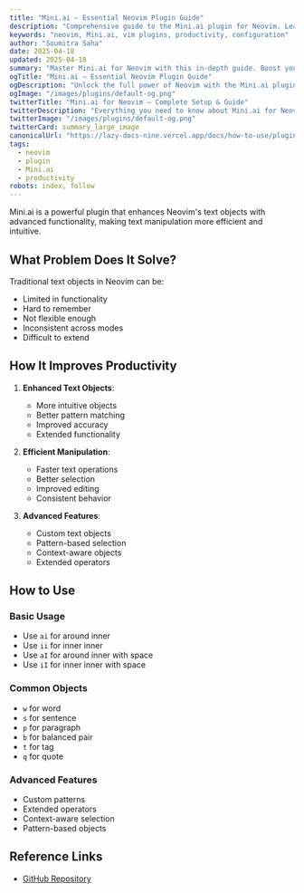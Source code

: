 ```yaml
---
title: "Mini.ai – Essential Neovim Plugin Guide"
description: "Comprehensive guide to the Mini.ai plugin for Neovim. Learn setup, features, and best practices to enhance your workflow."
keywords: "neovim, Mini.ai, vim plugins, productivity, configuration"
author: "Soumitra Saha"
date: 2025-04-18
updated: 2025-04-18
summary: "Master Mini.ai for Neovim with this in-depth guide. Boost your coding productivity and editor experience."
ogTitle: "Mini.ai – Essential Neovim Plugin Guide"
ogDescription: "Unlock the full power of Neovim with the Mini.ai plugin. Step-by-step instructions and expert tips."
ogImage: "/images/plugins/default-og.png"
twitterTitle: "Mini.ai for Neovim – Complete Setup & Guide"
twitterDescription: "Everything you need to know about Mini.ai for Neovim. Installation, configuration, and pro tips."
twitterImage: "/images/plugins/default-og.png"
twitterCard: summary_large_image
canonicalUrl: "https://lazy-docs-nine.vercel.app/docs/how-to-use/plugins/mini-ai"
tags:
  - neovim
  - plugin
  - Mini.ai
  - productivity
robots: index, follow
---
```


Mini.ai is a powerful plugin that enhances Neovim's text objects with advanced functionality, making text manipulation more efficient and intuitive.

## What Problem Does It Solve?

Traditional text objects in Neovim can be:

- Limited in functionality
- Hard to remember
- Not flexible enough
- Inconsistent across modes
- Difficult to extend

## How It Improves Productivity

1. **Enhanced Text Objects**:

   - More intuitive objects
   - Better pattern matching
   - Improved accuracy
   - Extended functionality

2. **Efficient Manipulation**:

   - Faster text operations
   - Better selection
   - Improved editing
   - Consistent behavior

3. **Advanced Features**:
   - Custom text objects
   - Pattern-based selection
   - Context-aware objects
   - Extended operators

## How to Use

### Basic Usage

- Use `ai` for around inner
- Use `ii` for inner inner
- Use `aI` for around inner with space
- Use `iI` for inner inner with space

### Common Objects

- `w` for word
- `s` for sentence
- `p` for paragraph
- `b` for balanced pair
- `t` for tag
- `q` for quote

### Advanced Features

- Custom patterns
- Extended operators
- Context-aware selection
- Pattern-based objects

## Reference Links

- [GitHub Repository](https://github.com/echasnovski/mini.ai)
